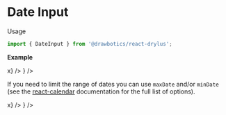 


# Date Input
Usage
```jsx
import { DateInput } from '@drawbotics/react-drylus';
```

__Example__
<Playground component={DateInput}>
  <div style={{ maxWidth: 300 }}>
    <ControlledField component={
      <DateInput value="" placeholder="Pick a date..." onChange={x=>x} />
    } />
  </div>
</Playground>

If you need to limit the range of dates you can use `maxDate` and/or `minDate` (see the [react-calendar](https://github.com/wojtekmaj/react-calendar#readme) documentation for the full list of options).

<Playground>
  <div style={{ maxWidth: 300 }}>
    <ControlledField component={
      <DateInput
        value=""
        placeholder="Pick a date..."
        maxDate={{ year: 2010, month: 4, day: 10 }}
        activeStartDate={{ year: 2010, month: 4, day: 10 }}
        minDate={{ year: 2010, month: 4, day: 1 }}
        onChange={x=>x} />
    } />
  </div>
</Playground>

